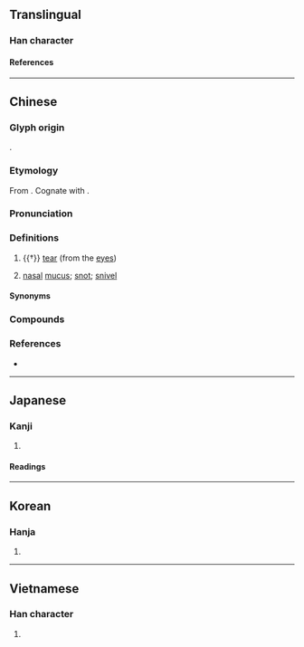 {{also|洟}}
{{character info}}
==Translingual==

===Han character===
{{Han char|rn=85|rad=水|as=07|sn=10|four=38127|canj=ECNH|ids=⿰氵弟}}

====References====
{{Han ref|kx=0627.040|dkj=17543|dj=1029.080|hdz=31633.050|uh=6D95}}

----

==Chinese==
{{zh-forms|ss=⿰氵⿹兯丿}}

===Glyph origin===
{{Han etym}}
{{Han compound|水|alt1=氵|弟|ls=psc|c1=s|c2=p}}.

===Etymology===
From {{inh|zh|sit-pro|*m-t(w)əj-n ~ m-ti-s||water}}. Cognate with {{och-l|洟}}.

===Pronunciation===
{{zh-pron
|m=tì
|c=tai3
|j=ti3
|mn=ml:thè
|mc=y
|oc=y
|cat=n
}}

===Definitions===
{{zh-hanzi}}

# {{†}} [[tear]] (from the [[eye]]s)
# {{zh-alt-lb|洟}} [[nasal]] [[mucus]]; [[snot]]; [[snivel]]

====Synonyms====
{{zh-dial|眼淚}}
{{zh-dial|鼻涕}}

===Compounds===
{{zh-der|出涕|含涕|垂涕|屑涕|感涕|感激流涕|感激涕泗|感激涕零|慟哭流涕|拾人涕唾|排愁破涕|掩涕|攬涕|泣涕|洵涕|流涕|涕泗|涕泗交下|涕泗交流|涕泗交頤|涕泗橫流|涕泗滂沱|涕泗縱橫|涕泣|涕洟|涕淚|涕淚交下|涕淚交加|涕淚交垂|涕淚交流|涕淚交集|涕淚交零|涕淚俱下|涕淚縱橫|涕筆俱下|涕零|滴滴涕|牛山下涕|痛哭流涕|破涕為笑|隕涕|鼻涕}}

===References===
* {{R:yue:Hanzi}}

----

==Japanese==

===Kanji===
{{ja-kanji|grade=|rs=水07}}

# {{rfdef|ja|sort=水07}}

====Readings====
{{ja-readings
|goon=たい
|kanon=てい
|kun=なみだ-, な-く
}}

----

==Korean==

===Hanja===
{{ko-hanja|체}}

# {{rfdef|ko|sort=水07}}

----

==Vietnamese==

===Han character===
{{vi-readings|rs=水07|reading=[[thế]], [[thía]]}}

# {{rfdef|vi|sort=水07}}

{{cln|vi|Han tu}}
